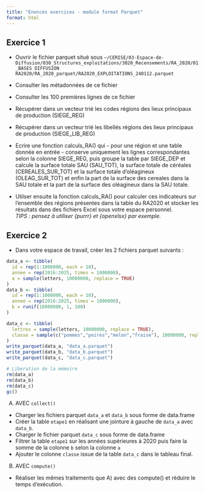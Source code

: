 ```yaml
---
title: "Enoncés exercices - module format Parquet"
format: html
---
```


## Exercice 1

- Ouvrir le fichier parquet situé sous `~/CERISE/03-Espace-de-Diffusion/030_Structures_exploitations/3020_Recensements/RA_2020/01_BASES DIFFUSION RA2020/RA_2020_parquet/RA2020_EXPLOITATIONS_240112.parquet`
- Consulter les métadonnées de ce fichier  
- Consulter les 100 premières lignes de ce fichier  
- Récupérer dans un vecteur trié les codes régions des lieux principaux de production (SIEGE_REG)  
- Récupérer dans un vecteur trié les libellés régions des lieux principaux de production (SIEGE_LIB_REG)  

- Ecrire une fonction calculs_RA() qui - pour une région et une table donnée en entrée - conserve uniquement les lignes correspondantes selon la colonne SIEGE_REG, puis groupe la table par SIEGE_DEP et calcule la surface totale SAU (SAU_TOT), la surface totale de céréales (CEREALES_SUR_TOT) et la surface totale d'oléagineux (OLEAG_SUR_TOT) et enfin la part de la surface des cereales dans la SAU totale et la part de la surface des oléagineux dans la SAU totale.  

- Utilser ensuite la fonction calculs_RA() pour calculer ces indicateurs sur l'ensemble des régions présentes dans la table du RA2020 et stocker les résultats dans des fichiers Excel sous votre espace personnel.  
*TIPS : pensez à utiliser {purrr} et {openxlsx} par exemple.*

## Exercice 2

- Dans votre espace de travail, créer les 2 fichiers parquet suivants :

```.r
data_a <- tibble(
  id = rep(1:1000000, each = 10),
  annee = rep(2016:2025, times = 1000000),
  a = sample(letters, 10000000, replace = TRUE)
)
data_b <- tibble(
  id = rep(1:1000000, each = 10),
  annee = rep(2016:2025, times = 1000000),
  b = runif(10000000, 1, 100)
)

data_c <- tibble(
  lettres = sample(letters, 10000000, replace = TRUE),
  classe = sample(c("pommes","poires","melon","fraise"), 10000000, replace = TRUE)
)
write_parquet(data_a, "data_a.parquet")
write_parquet(data_b, "data_b.parquet")
write_parquet(data_c, "data_c.parquet")

# Liberation de la mémoire
rm(data_a)
rm(data_b)
rm(data_c)
gc()
```

A) AVEC `collect()`
- Charger les fichiers parquet `data_a` et `data_b` sous forme de data.frame  
- Créer la table `etape1` en réalisant une jointure à gauche de `data_a` avec `data_b`.  
- Charger le fichier parquet `data_c` sous forme de data.frame    
- Filtrer la table `etape1` sur les années supérieures à 2020 puis faire la somme de
la colonne `b` selon la colonne `a`  
- Ajouter le colonne `classe` issue de la table `data_c` dans le tableau final.  

B) AVEC `compute()`  
- Réaliser les mêmes traitements que A) avec des compute() et réduire le temps d'exécution.
